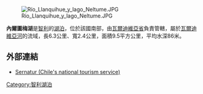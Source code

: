 [[Image:Río_Llanquihue_y_lago_Neltume.JPG|right]]

'''內爾圖梅湖'''是[[智利|智利]]的[[湖泊|湖泊]]，位於該國南部，由[[瓦爾迪維亞省|瓦爾迪維亞省]]負責管轄，屬於[[瓦爾迪維亞河|瓦爾迪維亞河]]的流域，長6.3公里、寬2.4公里，面積9.5平方公里，平均水深86米。

==外部連結==
*[https://web.archive.org/web/20070929090724/http://www.sernatur.cl/scripts/sitio/destino_atractivo2.php?destino=163&atractivo=1632 Sernatur (Chile's national tourism service)]

{{coord|39|48|S|71|57|W|type:waterbody_source:kolossus-eswiki|display=title}}

{{Chile-geo-stub}}
[[Category:智利湖泊|Category:智利湖泊]]